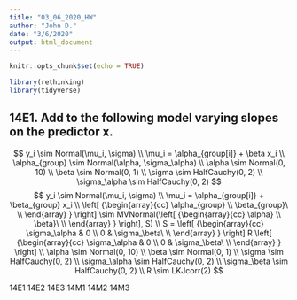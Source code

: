 ```yaml
---
title: "03_06_2020_HW"
author: "John D."
date: "3/6/2020"
output: html_document
---
```


```r
knitr::opts_chunk$set(echo = TRUE)
```

```r
library(rethinking)
library(tidyverse)
```

## 14E1. Add to the following model varying slopes on the predictor x.
$$
y_i \sim Normal(\mu_i, \sigma) \\
\mu_i = \alpha_{group[i]} + \beta x_i \\
\alpha_{group} \sim Normal(\alpha, \sigma_\alpha) \\
\alpha \sim Normal(0, 10) \\
\beta \sim Normal(0, 1) \\
\sigma \sim HalfCauchy(0, 2)  \\
\sigma_\alpha \sim HalfCauchy(0, 2)
$$
$$
y_i \sim Normal(\mu_i, \sigma) \\
\mu_i = \alpha_{group[i]} + \beta_{group} x_i \\
\left[ {\begin{array}{cc}
    \alpha_{group} \\
    \beta_{group}\ \\
  \end{array} } \right] \sim MVNormal(\left[ {\begin{array}{cc}
    \alpha} \\
    \beta}\ \\
  \end{array} } \right], S) \\
S =  \left[ {\begin{array}{cc}
   \sigma_\alpha & 0 \\
   0 & \sigma_\beta\ \\
  \end{array} } \right]
  R
  \left[ {\begin{array}{cc}
   \sigma_\alpha & 0 \\
   0 & \sigma_\beta\ \\
  \end{array} } \right] \\ 
\alpha \sim Normal(0, 10) \\
\beta \sim Normal(0, 1) \\
\sigma \sim HalfCauchy(0, 2)  \\
\sigma_\alpha \sim HalfCauchy(0, 2) \\
\sigma_\beta \sim HalfCauchy(0, 2) \\
R \sim LKJcorr(2)
$$

14E1
14E2
14E3
14M1
14M2
14M3